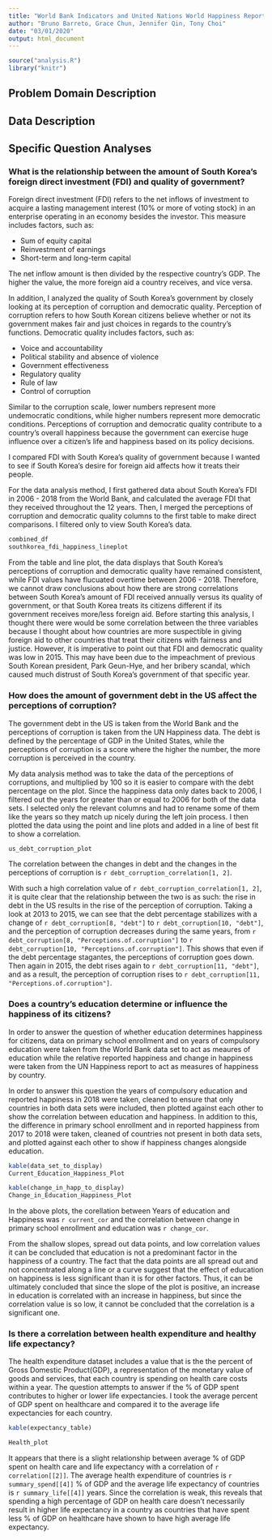 ```yaml
---
title: "World Bank Indicators and United Nations World Happiness Report"
author: "Bruno Barreto, Grace Chun, Jennifer Qin, Tony Choi"
date: "03/01/2020"
output: html_document
---
```


```r
source("analysis.R")
library("knitr")
```

## Problem Domain Description


## Data Description


## Specific Question Analyses

### What is the relationship between the amount of South Korea's foreign direct investment (FDI) and quality of government? ###

Foreign direct investment (FDI) refers to the net inflows of investment to acquire a lasting management interest (10% or more of voting stock) in an enterprise operating in an economy besides the investor. This measure includes factors, such as:

* Sum of equity capital 
* Reinvestment of earnings
* Short-term and long-term capital 

The net inflow amount is then divided by the respective country's GDP. The higher the value, the more foreign aid a country receives, and vice versa. 

In addition, I analyzed the quality of South Korea's government by closely looking at its perception of corruption and democratic quality. Perception of corruption refers to how South Korean citizens believe whether or not its government makes fair and just choices in regards to the country's functions. Democratic quality includes factors, such as:

* Voice and accountability
* Political stability and absence of violence
* Government effectiveness
* Regulatory quality
* Rule of law
* Control of corruption

Similar to the corruption scale, lower numbers represent more undemocratic conditions, while higher numbers represent more democratic conditions. Perceptions of corruption and democratic quality contribute to a country's overall happiness because the government can exercise huge influence over a citizen's life and happiness based on its policy decisions.

I compared FDI with South Korea's quality of government because I wanted to see if South Korea's desire for foreign aid affects how it treats their people.

For the data analysis method, I first gathered data about South Korea's FDI in 2006 - 2018 from the World Bank, and calculated the average FDI that they received throughout the 12 years. Then, I merged the perceptions of corruption and democratic quality columns to the first table to make direct comparisons. I filtered only to view South Korea's data. 

```r
combined_df
southkorea_fdi_happiness_lineplot
```

From the table and line plot, the data displays that South Korea's perceptions of corruption and democratic quality have remained consistent, while FDI values have flucuated overtime between 2006 - 2018. Therefore, we cannot draw conclusions about how there are strong correlations between South Korea's amount of FDI received annually versus its quality of government, or that South Korea treats its citizens different if its government receives more/less foreign aid. Before starting this analysis, I thought there were would be some correlation between the three variables because I thought about how countries are more suspectible in giving foreign aid to other countries that treat their citizens with fairness and justice. However, it is imperative to point out that FDI and democratic quality was low in 2015. This may have been due to the impeachment of previous South Korean president, Park Geun-Hye, and her bribery scandal, which caused much distrust of South Korea's government of that specific year.

### How does the amount of government debt in the US affect the perceptions of corruption?

The government debt in the US is taken from the World Bank and the perceptions of corruption is taken from the UN Happiness data. The debt is defined by the percentage of GDP in the United States, while the perceptions of corruption is a score where the higher the number, the more corruption is perceived in the country.

My data analysis method was to take the data of the perceptions of corruptions, and multiplied by 100 so it is easier to compare with the debt percentage on the plot. Since the happiness data only dates back to 2006, I filtered out the years for greater than or equal to 2006 for both of the data sets. I selected only the relevant columns and had to rename some of them like the years so they match up nicely during the left join process. I then plotted the data using the point and line plots and added in a line of best fit to show a correlation.

```r
us_debt_corruption_plot

```

The correlation between the changes in debt and the changes in the perceptions of corruption is `r debt_corruption_correlation[1, 2]`.

With such a high correlation value of `r debt_corruption_correlation[1, 2]`, it is quite clear that the relationship between the two is as such: the rise in debt in the US results in the rise of the perception of corruption. Taking a look at 2013 to 2015, we can see that the debt percentage stabilizes with a change of `r debt_corruption[8, "debt"]` to `r debt_corruption[10, "debt"]`, and the perception of corruption decreases during the same years, from `r debt_corruption[8, "Perceptions.of.corruption"]` to `r debt_corruption[10, "Perceptions.of.corruption"]`. This shows that even if the debt percentage stagantes, the perceptions of corruption goes down. Then again in 2015, the debt rises again to `r debt_corruption[11, "debt"]`, and as a result, the perception of corruption rises to `r debt_corruption[11, "Perceptions.of.corruption"]`.

### Does a country's education determine or influence the happiness of its citizens?

In order to answer the question of whether education determines happiness for citizens, data on primary school enrollment and on years of compulsory education were taken from the World Bank data set to act as meaures of education while the relative reported happiness and change in happiness were taken from the UN Happiness report to act as measures of happiness by country.

In order to answer this question the years of compulsory education and reported happiness in 2018 were taken, cleaned to ensure that only countries in both data sets were included, then plotted against each other to show the correlation between education and happiness. In addition to this, the difference in primary school enrollment and in reported happiness from 2017 to 2018 were taken, cleaned of countries not present in both data sets, and plotted against each other to show if happiness changes alongside education.

```r
kable(data_set_to_display)
Current_Education_Happiness_Plot
```

```r
kable(change_in_happ_to_display)
Change_in_Education_Happiness_Plot
```

In the above plots, the corellation between Years of education and Happiness was `r current_cor` and the correlation between change in primary school enrollment and education was `r change_cor`.

From the shallow slopes, spread out data points, and low correlation values it can be concluded that education is not a predominant factor in the happiness of a country. The fact that the data points are all spread out and not concentrated along a line or a curve suggest that the effect of education on happiness is less significant than it is for other factors. Thus, it can be ultimately concluded that since the slope of the plot is positive, an increase in education is correlated with an increase in happiness, but since the correlation value is so low, it cannot be concluded that the correlation is a significant one.

### Is there a correlation between health expenditure and healthy life expectancy?

The health expenditure dataset includes a value that is the the percent of Gross Domestic Product(GDP), a representation of the monetary value of goods and services, that each country is spending on health care costs within a year. The question attempts to answer if the % of GDP spent contributes to higher or lower life expectancies. I took the average percent of GDP spent on healthcare and compared it to the average life expectancies for each country. 

```r
kable(expectancy_table)
```

```r
Health_plot
```

It appears that there is a slight relationship between average % of GDP spent on health care and life expectancy with a correlation of `r correlation[[2]]`. The average health expenditure of countries is `r summary_spend[[4]]` % of GDP and the average life expectancy of countries is `r summary_life[[4]]` years. Since the correlation is weak, this reveals that spending a high percentage of GDP on health care doesn't necessarily result in higher life expectancy in a country as countries that have spent less % of GDP on healthcare have shown to have high average life expectancy. 

